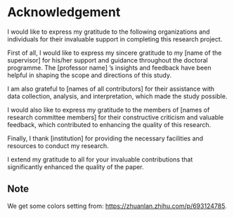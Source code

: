 # Acknowledgement
I would like to express my gratitude to the following organizations and individuals for their invaluable support in completing this research project.

First of all, I would like to express my sincere gratitude to my [name of the supervisor] for his/her support and guidance throughout the doctoral programme. The [professor name] ‘s insights and feedback have been helpful in shaping the scope and directions of this study.

I am also grateful to [names of all contributors] for their assistance with data collection, analysis, and interpretation, which made the study possible.

I would also like to express my gratitude to the members of [names of research committee members] for their constructive criticism and valuable feedback, which contributed to enhancing the quality of this research.

Finally, I thank [institution] for providing the necessary facilities and resources to conduct my research.

I extend my gratitude to all for your invaluable contributions that significantly enhanced the quality of the paper.

::: {#notes .notes}

## Note

We get some colors setting from: [https://zhuanlan.zhihu.com/p/693124785](https://zhuanlan.zhihu.com/p/693124785).

:::
